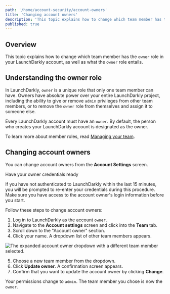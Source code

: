 ```yaml
---
path: '/home/account-security/account-owners'
title: 'Changing account owners'
description: 'This topic explains how to change which team member has the `owner` role in your LaunchDarkly account, as well as what the `owner` role entails.'
published: true
---
```


## Overview

This topic explains how to change which team member has the `owner` role in your LaunchDarkly account, as well as what the `owner` role entails. 

## Understanding the owner role

In LaunchDarkly, `owner` is a unique role that only one team member can have. Owners have absolute power over your entire LaunchDarkly project, including the ability to give or remove `admin` privileges from other team members, or to remove the `owner` role from themselves and assign it to someone else. 

Every LaunchDarkly account must have an `owner`. By default, the person who creates your LaunchDarkly account is designated as the owner.

To learn more about member roles, read [Managing your team](/home/account-security/managing-your-team).

## Changing account owners

You can change account owners from the **Account Settings** screen.

<Callout intent="info">
  <CalloutTitle>Have your owner credentials ready</CalloutTitle>
  <CalloutDescription>

  If you have not authenticated to LaunchDarkly within the last 15 minutes, you will be prompted to re-enter your credentials during this procedure. Make sure you have access to the account owner's login information before you start.

</CalloutDescription>
</Callout>

Follow these steps to change account owners:

1. Log in to LaunchDarkly as the account `owner`.
2. Navigate to the **Account settings** screen and click into the **Team** tab.
3. Scroll down to the "Account owner" section.
4. Click your name. A dropdown list of other team members appears.

![The expanded account owner dropdown with a different team member selected.](../../images/account-settings-team-change-owner-dropdown.png)

5. Choose a new team member from the dropdown.
6. Click **Update owner**. A confirmation screen appears.
7. Confirm that you want to update the account owner by clicking **Change**.

Your permissions change to `admin`. The team member you chose is now the `owner`.

